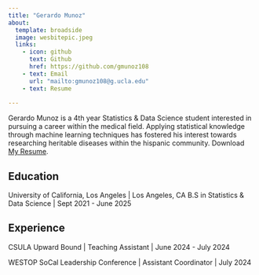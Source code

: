 ```yaml
---
title: "Gerardo Munoz"
about:
  template: broadside
  image: wesbitepic.jpeg
  links:
    - icon: github
      text: Github
      href: https://github.com/gmunoz108
    - text: Email
      url: "mailto:gmunoz108@g.ucla.edu"
    - text: Resume
    
---
```


Gerardo Munoz is a 4th year Statistics & Data Science student interested in pursuing a career within the medical field. Applying statistical knowledge through machine learning techniques has fostered his interest towards researching heritable diseases within the hispanic community. Download [My Resume](/RenderCV_EngineeringResumes_Theme.pdf).



## Education

University of California, Los Angeles | Los Angeles, CA
B.S in Statistics & Data Science | Sept 2021 - June 2025


## Experience

CSULA Upward Bound | Teaching Assistant | June 2024 - July 2024

WESTOP SoCal Leadership Conference | Assistant Coordinator | July 2024